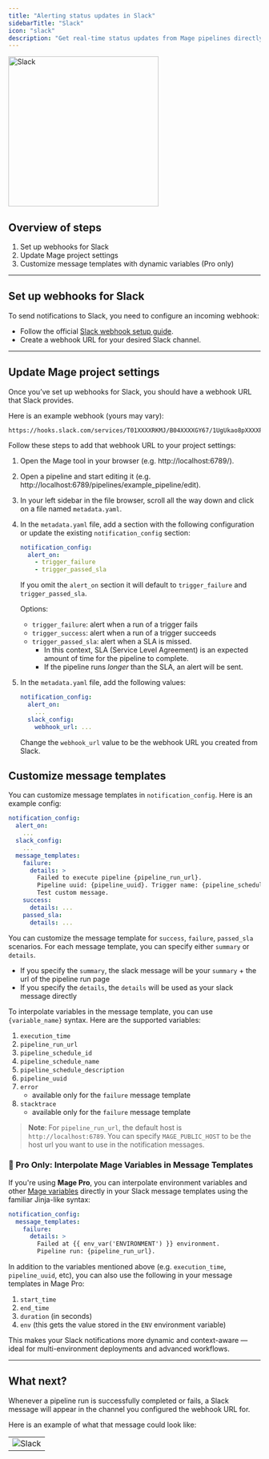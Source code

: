 ```yaml
---
title: "Alerting status updates in Slack"
sidebarTitle: "Slack"
icon: "slack"
description: "Get real-time status updates from Mage pipelines directly in your Slack channels."
---
```


<img
  alt="Slack"
  src="https://d34u8crftukxnk.cloudfront.net/slackpress/prod/sites/6/2019-01_BrandRefresh_Old-to-New-Final.gif"
  width="300"
/>

## Overview of steps

1. Set up webhooks for Slack
2. Update Mage project settings
3. Customize message templates with dynamic variables (Pro only)

---

## Set up webhooks for Slack

To send notifications to Slack, you need to configure an incoming webhook:

- Follow the official [Slack webhook setup guide](https://api.slack.com/messaging/webhooks).
- Create a webhook URL for your desired Slack channel.

---

## Update Mage project settings

Once you’ve set up webhooks for Slack, you should have a webhook URL that Slack
provides.

Here is an example webhook (yours may vary):

```
https://hooks.slack.com/services/T01XXXXRKMJ/B04XXXXGY67/1UgUkao8pXXXXPmsuXXXX2lk
```

Follow these steps to add that webhook URL to your project settings:

1. Open the Mage tool in your browser (e.g. http://localhost:6789/).
2. Open a pipeline and start editing it (e.g.
   http://localhost:6789/pipelines/example_pipeline/edit).
3. In your left sidebar in the file browser, scroll all the way down and click
   on a file named `metadata.yaml`.
4. In the `metadata.yaml` file, add a section with the following
   configuration or update the existing `notification_config` section:

    ```yaml
    notification_config:
      alert_on:
        - trigger_failure
        - trigger_passed_sla
    ```

    If you omit the `alert_on` section it will default to `trigger_failure` and `trigger_passed_sla`.

    Options:

    - `trigger_failure`: alert when a run of a trigger fails
    - `trigger_success`: alert when a run of a trigger succeeds
    - `trigger_passed_sla`: alert when a SLA is missed.
      - In this context, SLA (Service Level Agreement) is an expected amount of time for the pipeline to complete.
      - If the pipeline runs _longer_ than the SLA, an alert will be sent.

5. In the `metadata.yaml` file, add the following values:

    ```yaml
    notification_config:
      alert_on:
        ...
      slack_config:
        webhook_url: ...
    ```

    Change the `webhook_url` value to be the webhook URL you created from Slack.

## Customize message templates
You can customize message templates in `notification_config`. Here is an example config:
```yaml
notification_config:
  alert_on:
    ...
  slack_config:
    ...
  message_templates:
    failure:
      details: >
        Failed to execute pipeline {pipeline_run_url}.
        Pipeline uuid: {pipeline_uuid}. Trigger name: {pipeline_schedule_name}.
        Test custom message.
    success:
      details: ...
    passed_sla:
      details: ...
```
You can customize the message template for `success`, `failure`, `passed_sla` scenarios. For each message template,
you can specify either `summary` or `details`.
* If you specify the `summary`, the slack message will be your `summary` + the url of the pipeline run page
* If you specify the `details`, the `details` will be used as your slack message directly

To interpolate variables in the message template, you can use `{variable_name}` syntax.
Here are the supported variables:
1. `execution_time`
1. `pipeline_run_url`
1. `pipeline_schedule_id`
1. `pipeline_schedule_name`
1. `pipeline_schedule_description`
1. `pipeline_uuid`
1. `error`
    * available only for the `failure` message template
1. `stacktrace`
    * available only for the `failure` message template

> **Note**: For `pipeline_run_url`, the default host is `http://localhost:6789`. You can specify `MAGE_PUBLIC_HOST` to be
the host url you want to use in the notification messages.

### 🚀 Pro Only: Interpolate Mage Variables in Message Templates


<ProOnly source="notification" />

If you're using **Mage Pro**, you can interpolate environment variables and other [Mage variables](/development/variables/referencing-variables#accessing-variables-in-mage) directly in your Slack message templates using the familiar Jinja-like syntax:

```yaml
notification_config:
  message_templates:
    failure:
      details: >
        Failed at {{ env_var('ENVIRONMENT') }} environment.
        Pipeline run: {pipeline_run_url}.
```

In addition to the variables mentioned above (e.g. `execution_time`, `pipeline_uuid`, etc), you can also use the
following in your message templates in Mage Pro:
1. `start_time`
1. `end_time`
1. `duration` (in seconds)
1. `env` (this gets the value stored in the `ENV` environment variable)

This makes your Slack notifications more dynamic and context-aware — ideal for multi-environment deployments and advanced workflows.

---

## What next?

Whenever a pipeline run is successfully completed or fails, a Slack message will
appear in the channel you configured the webhook URL for.

Here is an example of what that message could look like:

|                                                                                                        |
| ------------------------------------------------------------------------------------------------------ |
| ![Slack](https://mage-ai.github.io/assets/third-party/slack-message-run-alert.jpg) |
